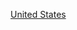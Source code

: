 {{Commons category|1872 establishments in the United States}}
{{estcatCountry|187|2|美國|United States}}

[[Category:1872年北美洲建立|United States]]